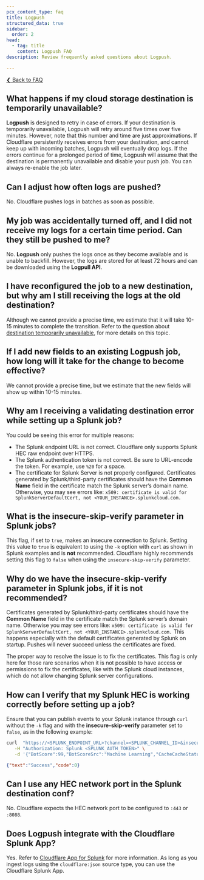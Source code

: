 ```yaml
---
pcx_content_type: faq
title: Logpush
structured_data: true
sidebar:
  order: 2
head:
  - tag: title
    content: Logpush FAQ
description: Review frequently asked questions about Logpush.

---
```


[❮ Back to FAQ](/logs/faq/)

## What happens if my cloud storage destination is temporarily unavailable?

**Logpush** is designed to retry in case of errors. If your destination is temporarily unavailable, Logpush will retry around five times over five minutes. However, note that this number and time are just approximations. If Cloudflare persistently receives errors from your destination, and cannot keep up with incoming batches, Logpush will eventually drop logs. If the errors continue for a prolonged period of time, Logpush will assume that the destination is permanently unavailable and disable your push job. You can always re-enable the job later.


## Can I adjust how often logs are pushed?

No. Cloudflare pushes logs in batches as soon as possible.

## My job was accidentally turned off, and I did not receive my logs for a certain time period. Can they still be pushed to me?


No. **Logpush** only pushes the logs once as they become available and is unable to backfill. However, the logs are stored for at least 72 hours and can be downloaded using the **Logpull API**.


## I have reconfigured the job to a new destination, but why am I still receiving the logs at the old destination?


Although we cannot provide a precise time, we estimate that it will take 10-15 minutes to complete the transition. Refer to the question about [destination temporarily unavailable](/logs/faq/logpush/#what-happens-if-my-cloud-storage-destination-is-temporarily-unavailable), for more details on this topic.


## If I add new fields to an existing Logpush job, how long will it take for the change to become effective?

We cannot provide a precise time, but we estimate that the new fields will show up within 10-15 minutes.

## Why am I receiving a validating destination error while setting up a Splunk job?

You could be seeing this error for multiple reasons:

* The Splunk endpoint URL is not correct. Cloudflare only supports Splunk HEC raw endpoint over HTTPS.
* The Splunk authentication token is not correct. Be sure to URL-encode the token. For example, use `%20` for a space.
* The certificate for Splunk Server is not properly configured. Certificates generated by Splunk/third-party certificates should have the **Common Name** field in the certificate match the Splunk server’s domain name. Otherwise, you may see errors like: `x509: certificate is valid for SplunkServerDefaultCert, not <YOUR_INSTANCE>.splunkcloud.com.`


## What is the insecure-skip-verify parameter in Splunk jobs?

This flag, if set to `true`, makes an insecure connection to Splunk. Setting this value to `true` is equivalent to using the `-k` option with `curl` as shown in Splunk examples and is **not** recommended. Cloudflare highly recommends setting this flag to `false` when using the `insecure-skip-verify` parameter.


## Why do we have the insecure-skip-verify parameter in Splunk jobs, if it is not recommended?

Certificates generated by Splunk/third-party certificates should have the **Common Name** field in the certificate match the Splunk server’s domain name. Otherwise you may see errors like: `x509: certificate is valid for SplunkServerDefaultCert, not <YOUR_INSTANCE>.splunkcloud.com.` This happens especially with the default certificates generated by Splunk on startup. Pushes will never succeed unless the certificates are fixed.

The proper way to resolve the issue is to fix the certificates. This flag is only here for those rare scenarios when it is not possible to have access or permissions to fix the certificates, like with the Splunk cloud instances, which do not allow changing Splunk server configurations.


## How can I verify that my Splunk HEC is working correctly before setting up a job?

Ensure that you can publish events to your Splunk instance through `curl` without the `-k` flag and with the **insecure-skip-verify** parameter set to `false`, as in the following example:

```bash
curl  "https://<SPLUNK_ENDPOINT_URL>?channel=<SPLUNK_CHANNEL_ID>&insecure-skip-verify=<INSECURE_SKIP_VERIFY>&sourcetype=<SOURCE_TYPE>" \
   -H "Authorization: Splunk <SPLUNK_AUTH_TOKEN>" \
   -d '{"BotScore":99,"BotScoreSrc":"Machine Learning","CacheCacheStatus":"miss","CacheResponseBytes":2478}'
```
```json
{"text":"Success","code":0}
```

## Can I use any HEC network port in the Splunk destination conf?


No. Cloudflare expects the HEC network port to be configured to `:443` or `:8088`.


## Does Logpush integrate with the Cloudflare Splunk App?

Yes. Refer to [Cloudflare App for Splunk](https://splunkbase.splunk.com/app/4501/) for more information. As long as you ingest logs using the `cloudflare:json` source type, you can use the Cloudflare Splunk App.